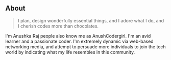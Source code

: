 ## About

> I plan, design wonderfully essential things, and I adore what I do, and I cherish codes more than chocolates.

I'm Anushka Raj people also know me as AnushCodergirl. I'm an avid learner and a passionate coder. I'm extremely dynamic via web-based networking media, and attempt to persuade more individuals to join the tech world by indicating what my life resembles in this community.